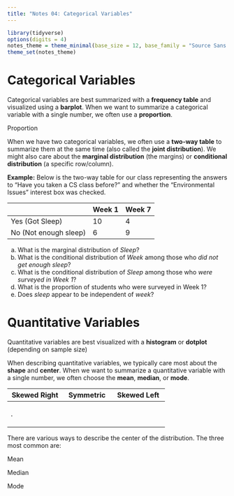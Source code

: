 ```yaml
---
title: "Notes 04: Categorical Variables"
---
```


```r
library(tidyverse)
options(digits = 4)
notes_theme = theme_minimal(base_size = 12, base_family = "Source Sans 3")
theme_set(notes_theme)
```

# Categorical Variables

Categorical variables are best summarized with a **frequency table** and visualized using a **barplot**. When we want to summarize a categorical variable with a single number, we often use a **proportion**.

::: callout-note
Proportion \vspace{.5in}
:::

When we have two categorical variables, we often use a **two-way table** to summarize them at the same time (also called the **joint distribution**). We might also care about the **marginal distribution** (the margins) or **conditional distribution** (a specific row/column).

**Example:** Below is the two-way table for our class representing the answers to "Have you taken a CS class before?" and whether the "Environmental Issues" interest box was checked.

|                       | Week 1 | Week 7 |
|-----------------------|--------|--------|
| Yes (Got Sleep)       | 10     | 4      |
| No (Not enough sleep) | 6      | 9      |

a. What is the marginal distribution of *Sleep*? 
\vspace{.5in}
b. What is the conditional distribution of *Week* among those who *did not get enough sleep*?
\vspace{.5in}
c. What is the conditional distribution of *Sleep* among those who *were surveyed in Week 1*? 
\vspace{.5in}
d. What is the proportion of students who were surveyed in Week 1?
\vspace{.5in}
e. Does *sleep* appear to be independent of *week*? 


# Quantitative Variables

Quantitative variables are best visualized with a **histogram** or **dotplot** (depending on sample size)

\vspace{1in}

When describing quantitative variables, we typically care most about the **shape** and **center**. When we want to summarize a quantitative variable with a single number, we often choose the **mean**, **median**, or **mode**.

+---------------------------+------------------------+--------------------------+
| Skewed Right \hspace{1in} | Symmetric \hspace{1in} | Skewed Left \hspace{1in} |
+===========================+========================+==========================+
| \vspace{1.5in}            |                        |                          |
|                           |                        |                          |
| .                         |                        |                          |
+---------------------------+------------------------+--------------------------+

There are various ways to describe the center of the distribution. The three most common are:

::: callout-note
Mean \vspace{.75in}
:::

::: callout-note
Median \vspace{.75in}
:::

::: callout-note
Mode \vspace{.75in}
:::
